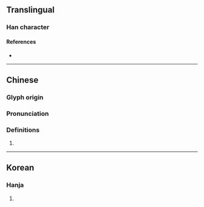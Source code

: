 {{character info}}
==Translingual==

===Han character===
{{Han char|rn=85|rad=水|as=17|sn=20|four=33150|canj=EOIM|ids=⿰氵韱}}

====References====
* {{Han ref|kx=0661.130|dkj=18706|dj=1071.010|hdz=31789.020|uh=7038|ud=28728|bh=F462|bd=62562}}

----

==Chinese==
{{zh-forms}}

===Glyph origin===
{{Han etym}}

===Pronunciation===
{{zh-pron
|m=jiān
|c=cim1,zim1
|mc=y
|oc=y
|cat=
}}

===Definitions===
{{zh-hanzi}}

# {{rfdef|zh}}

----

==Korean==

===Hanja===
{{ko-hanja|hangeul=첨|eumhun=|rv=cheom|mr=ch'ŏm|y=chem}}

# {{rfdef|ko|sort=水17}}